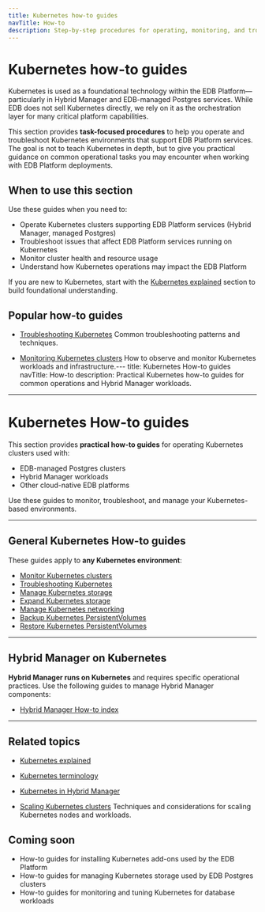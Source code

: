 ```yaml
---
title: Kubernetes how-to guides
navTitle: How-to
description: Step-by-step procedures for operating, monitoring, and troubleshooting Kubernetes environments used within the EDB Platform.
---
```


# Kubernetes how-to guides

Kubernetes is used as a foundational technology within the EDB Platform—particularly in Hybrid Manager and EDB-managed Postgres services.
While EDB does not sell Kubernetes directly, we rely on it as the orchestration layer for many critical platform capabilities.

This section provides **task-focused procedures** to help you operate and troubleshoot Kubernetes environments that support EDB Platform services.
The goal is not to teach Kubernetes in depth, but to give you practical guidance on common operational tasks you may encounter when working with EDB Platform deployments.

## When to use this section

Use these guides when you need to:

- Operate Kubernetes clusters supporting EDB Platform services (Hybrid Manager, managed Postgres)
- Troubleshoot issues that affect EDB Platform services running on Kubernetes
- Monitor cluster health and resource usage
- Understand how Kubernetes operations may impact the EDB Platform

If you are new to Kubernetes, start with the [Kubernetes explained](/edb-postgres-ai/portal/kubernetes/learn/explained/kubernetes-explained) section to build foundational understanding.

## Popular how-to guides

- [Troubleshooting Kubernetes](./troubleshooting-on-kubernetes)
Common troubleshooting patterns and techniques.

- [Monitoring Kubernetes clusters](./monitor-kubernetes-cluster)
How to observe and monitor Kubernetes workloads and infrastructure.---
title: Kubernetes How-to guides
navTitle: How-to
description: Practical Kubernetes how-to guides for common operations and Hybrid Manager workloads.
---

# Kubernetes How-to guides

This section provides **practical how-to guides** for operating Kubernetes clusters used with:

- EDB-managed Postgres clusters
- Hybrid Manager workloads
- Other cloud-native EDB platforms

Use these guides to monitor, troubleshoot, and manage your Kubernetes-based environments.

---

## General Kubernetes How-to guides

These guides apply to **any Kubernetes environment**:

- [Monitor Kubernetes clusters](./monitor-kubernetes-cluster)
- [Troubleshooting Kubernetes](./troubleshooting-on-kubernetes)
- [Manage Kubernetes storage](./manage-kubernetes-storage)
- [Expand Kubernetes storage](./expand-kubernetes-storage)
- [Manage Kubernetes networking](./manage-kubernetes-networking)
- [Backup Kubernetes PersistentVolumes](./backup-kubernetes-pv)
- [Restore Kubernetes PersistentVolumes](./restore-kubernetes-pv)

---

## Hybrid Manager on Kubernetes

**Hybrid Manager runs on Kubernetes** and requires specific operational practices.
Use the following guides to manage Hybrid Manager components:

- [Hybrid Manager How-to index](./hybrid-manager/index)

---

## Related topics

- [Kubernetes explained](/edb-postgres-ai/portal/kubernetes/learn/explained/index)
- [Kubernetes terminology](/edb-postgres-ai/portal/kubernetes/learn/explained/terminology)
- [Kubernetes in Hybrid Manager](/edb-postgres-ai/portal/kubernetes/learn/explained/hybrid-manager/k8-in-hybrid-manager)


- [Scaling Kubernetes clusters](./scale-kubernetes-cluster)
Techniques and considerations for scaling Kubernetes nodes and workloads.

## Coming soon

- How-to guides for installing Kubernetes add-ons used by the EDB Platform
- How-to guides for managing Kubernetes storage used by EDB Postgres clusters
- How-to guides for monitoring and tuning Kubernetes for database workloads
